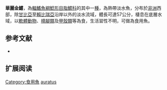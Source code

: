 {{Speciesbox
| name = 華麗金鱨
| image = 
| image_width = 250px
| image_caption = 
| status = LC
| status_system = IUCN3.1 
| genus = Chrysichthys
| species = auratus
| authority = [[Boulenger|Boulenger]], 1910
| synonyms = *''Pimelodus auratus'',Geoffroy Saint-Hilaire, 1809 
*''Bagrus auratus '',Geoffroy Saint-Hilaire, 1809 
*''Chrysichthys auratus auratus '',Geoffroy Saint-Hilaire, 1809 
*''Porcus auratus '',Geoffroy Saint-Hilaire, 1809 
}}

'''華麗金鱨'''，為[[輻鰭魚綱|輻鰭魚綱]][[鯰形目|鯰形目]][[脂鱨科|脂鱨科]]的其中一[[種|種]]，為熱帶淡水魚，分布於[[非洲|非洲]]西部，除[[甘比亞|甘比亞]]至[[賴比瑞亞|賴比瑞亞]]沿岸以外的淡水流域，體長可達57公分，棲息在底層水域，以[[軟體動物|軟體動物]]、[[橈腳類|橈腳類]]及[[甲殼類|甲殼類]]等為食，生活習性不明，可做為食用魚。

==参考文献==
*{{FishBase_species|genus=Chrysichthys|species=auratus|year=2015|month=5}}

== 扩展阅读 ==
{{refbegin}}
{{wikispecies-inline|Chrysichthys auratus|華麗金鱨}}
{{refend}}
{{Taxonbar|from=Q535189}}

[[Category:食用魚|Category:食用魚]]
[[Category:金鱨屬|auratus]]